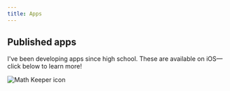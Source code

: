 ```yaml
---
title: Apps
---
```



## Published apps

I've been developing apps since high school. These are available on iOS—click below to learn more!

<CardList numColumns={2}>
  <Card
    title="Math Keeper"
    subtitle="Customizable math formula study/reference app"
    linkPath="/apps/math-keeper"
  >
    <Image source="/images/math-keeper-icon.png" width={64} height={64} alt="Math Keeper icon" />
  </Card>
  <Card
    title="Copy Better"
    subtitle="Convenient extended clipboard for copying and pasting"
    linkPath="/apps/copy-better"
  />
  <Card
    title="Snake, Cubed"
    subtitle="3D version of the classic snake game in augmented reality"
    linkPath="/apps/snake-cubed"
  />
  <Card
    title="HarvestHaul"
    subtitle="Platform that makes farmers' markets more accessible"
    linkPath="/apps/harvesthaul"
  />
</CardList>
